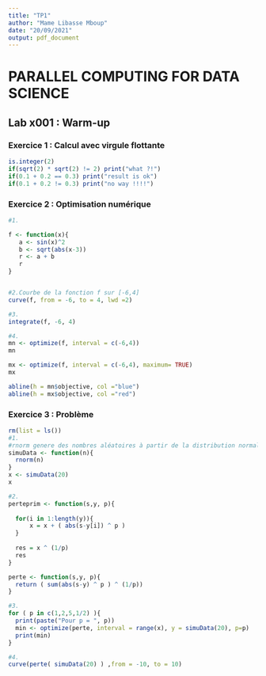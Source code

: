 ```yaml
---
title: "TP1"
author: "Mame Libasse Mboup"
date: "20/09/2021"
output: pdf_document
---
```


# PARALLEL COMPUTING FOR DATA SCIENCE
## Lab x001 : Warm-up

### Exercice 1 : Calcul avec virgule flottante ####

```r
is.integer(2)
if(sqrt(2) * sqrt(2) != 2) print("what ?!")
if(0.1 + 0.2 == 0.3) print("result is ok")
if(0.1 + 0.2 != 0.3) print("no way !!!!")
```

### Exercice 2 : Optimisation numérique ####

```r
#1.

f <- function(x){
   a <- sin(x)^2
   b <- sqrt(abs(x-3))
   r <- a + b
   r
}


#2.Courbe de la fonction f sur [-6,4]
curve(f, from = -6, to = 4, lwd =2)

#3.
integrate(f, -6, 4)

#4.
mn <- optimize(f, interval = c(-6,4))
mn

mx <- optimize(f, interval = c(-6,4), maximum= TRUE)
mx

abline(h = mn$objective, col ="blue")
abline(h = mx$objective, col ="red")

```

### Exercice 3 : Problème ####

```r
rm(list = ls())
#1. 
#rnorm genere des nombres aléatoires à partir de la distribution normale
simuData <- function(n){
  rnorm(n)
}
x <- simuData(20)
x

#2.
perteprim <- function(s,y, p){
  
  for(i in 1:length(y)){
      x = x + ( abs(s-y[i]) ^ p ) 
  }
  
  res = x ^ (1/p)
  res
}

perte <- function(s,y, p){
  return ( sum(abs(s-y) ^ p ) ^ (1/p))
}

#3.
for ( p in c(1,2,5,1/2) ){
  print(paste("Pour p = ", p))
  min <- optimize(perte, interval = range(x), y = simuData(20), p=p)
  print(min)
}

#4.
curve(perte( simuData(20) ) ,from = -10, to = 10) 

```

